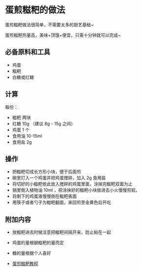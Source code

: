 # 蛋煎糍粑的做法

蛋煎糍粑做法很简单，不需要太多的厨艺基础~

蛋煎糍粑热量高，美味+顶饿+便宜，只需十分钟就可以完成~

## 必备原料和工具

- 鸡蛋
- 糍粑
- 白糖或红糖

## 计算

每份：

- 糍粑 两块
- 红糖 10g （建议 8g - 15g 之间）
- 鸡蛋 1 个
- 食用油 10-15ml
- 食用盐 2g

## 操作

- 把糍粑切成长方形小块，便于后面煎
- 碗里打入一个鸡蛋并把鸡蛋搅碎，加入 2g 食用盐
- 将切好的小糍粑依此放入搅碎的鸡蛋里面，涂抹完糍粑双面为止
- 锅里倒入植物油 10ml ，把涂抹好的糍粑小块放进去小火慢慢煎软。
- 将剩下的鸡蛋液慢慢倒在糍粑表面
- 用筷子或者勺子为糍粑翻面，来回煎至金黄色后开吃

## 附加内容

- 放糍粑进去时候注意把糍粑间隔开来，防止粘在一起
- 鸡蛋的量根据糍粑的量而定
- 糖的量根据个人喜好

- [蛋煎糍粑教程](https://www.dachu.co/recipe/378826)


